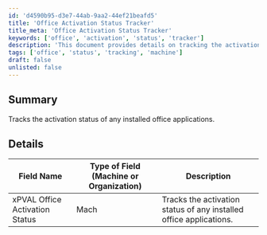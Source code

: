 ```yaml
---
id: 'd4590b95-d3e7-44ab-9aa2-44ef21beafd5'
title: 'Office Activation Status Tracker'
title_meta: 'Office Activation Status Tracker'
keywords: ['office', 'activation', 'status', 'tracker']
description: 'This document provides details on tracking the activation status of installed Office applications, including a specific field for monitoring this status on machines.'
tags: ['office', 'status', 'tracking', 'machine']
draft: false
unlisted: false
---
```

## Summary

Tracks the activation status of any installed office applications.

## Details

| Field Name                     | Type of Field (Machine or Organization) | Description                                        |
|--------------------------------|------------------------------------------|----------------------------------------------------|
| xPVAL Office Activation Status  | Mach                                     | Tracks the activation status of any installed office applications. |












